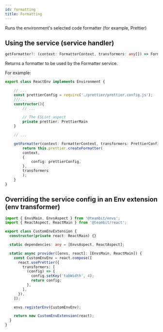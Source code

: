 ```yaml
---
id: formatting
title: Formatting
---
```


Runs the environment's selected code formatter (for example, Prettier)

## Using the service (service handler)
```ts
getFormatter?: (context: FormatterContext, transformers: any[]) => Formatter
```

Returns a formatter to be used by the Formatter service.

For example:

```ts
export class ReactEnv implements Environment {

    // ...
    const prettierConfig = require('./prettier/prettier.config.js');
    ///...
    constructor(){
        // ...

        // The ESLint aspect
        private prettier: PrettierMain
    }

    // ...

    getFormatter(context: FormatterContext, transformers: PrettierConfigTransformer[] = []): Formatter {
        return this.prettier.createFormatter(
        context,
        {
            config: prettierConfig,
        },
        transformers
        );
    }
}
```

## Overriding the service config in an Env extension (env transformer)

```ts
import { EnvsMain, EnvsAspect } from '@teambit/envs';
import { ReactAspect, ReactMain } from '@teambit/react';

export class CustomEnvExtension {
  constructor(private react: ReactMain) {}

  static dependencies: any = [EnvsAspect, ReactAspect];

  static async provider([envs, react]: [EnvsMain, ReactMain]) {
    const CustomEnvEnv = react.compose([
      react.usePrettier({
        transformers: [
          (config) => {
            config.setKey('tabWidth', 4);
            return config;
          },
        ],
      }),
    ]);

    envs.registerEnv(CustomEnvEnv);

    return new CustomEnvExtension(react);
  }
}
```